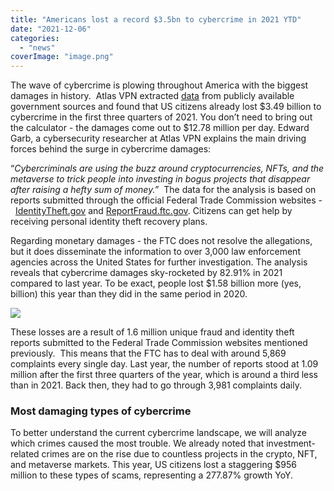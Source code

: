 ```yaml
---
title: "Americans lost a record $3.5bn to cybercrime in 2021 YTD"
date: "2021-12-06"
categories: 
  - "news"
coverImage: "image.png"
---
```


The wave of cybercrime is plowing throughout America with the biggest damages in history.  Atlas VPN extracted [data](https://u7061146.ct.sendgrid.net/ls/click?upn=4tNED-2FM8iDZJQyQ53jATUU5QGzY-2FxBztvRNZLfXbRfZHy0e54CHiX7-2FguRCsgymhKxYXyh-2BKyHSuvABqQdqRCmPkjsQZ1ftufP1l45AgenI9w90vwA-2Bn8CgRl57JjAZP__OF_n1eSj9a6YQENgvx4f-2FCkdLKHujwEHHiIyyay0QJ2uNR5cJtmUHDXwghMYpdHPLaTWS-2BCD-2FFOLBMpjLR61Tc9UFMIAh4UnC1i9QRO9sPaz6tZ5ng3FrWPBvynji8rfBoqmSrXC7r-2B5T-2FTYRX-2FBVyAXBgrvE1inQcmaiFHb4xWfTs1DyF6cJal4qu3BVxCFh-2FrfMkPgxk9enbaqYPEt2MrUNJKX2DL2MXYBQav3xsv-2FMbsZvmQwM9IjBGLWLZs-2BSZ4Q78c3hchEtbYZfIzTqD8-2BiyKY1544g6ImQca94UbEXu-2Bm1H7YPrRiB7EecZeBDPdMGe16O8b0m28SJwJ-2Bv-2BUXg-3D-3D) from publicly available government sources and found that US citizens already lost $3.49 billion to cybercrime in the first three quarters of 2021. You don’t need to bring out the calculator - the damages come out to $12.78 million per day. Edward Garb, a cybersecurity researcher at Atlas VPN explains the main driving forces behind the surge in cybercrime damages:

“_Cybercriminals are using the buzz around cryptocurrencies, NFTs, and the metaverse to trick people into investing in bogus projects that disappear after raising a hefty sum of money.”_  The data for the analysis is based on reports submitted through the official Federal Trade Commission websites -  [IdentityTheft.gov](https://u7061146.ct.sendgrid.net/ls/click?upn=4tNED-2FM8iDZJQyQ53jATUayTVLV2myiSvqZc-2FU7Nci97OvG5XHjmJytWsDLCMEZSa8h1_n1eSj9a6YQENgvx4f-2FCkdLKHujwEHHiIyyay0QJ2uNR5cJtmUHDXwghMYpdHPLaTWS-2BCD-2FFOLBMpjLR61Tc9UFMIAh4UnC1i9QRO9sPaz6tZ5ng3FrWPBvynji8rfBoqmSrXC7r-2B5T-2FTYRX-2FBVyAXBgrvE1inQcmaiFHb4xWfTs1DyF6cJal4qu3BVxCFh-2FrK70q-2FhuPWqurWin9kspmgPDU5t73ddYLJtCS2PqC6XDeTohrfT7N28Mu2GdqIYJd7D-2F13lAuB8Fl1zuWGMm5wUH2d8MHRNQQ-2Fkulwq6CDNsFeGxGE2Flg8Q5PNkJZ4kB-2Fzco01mJHSudaWeP7aywiw-3D-3D) and [ReportFraud.ftc.gov](https://u7061146.ct.sendgrid.net/ls/click?upn=4tNED-2FM8iDZJQyQ53jATUZnJP9TuyU-2B6kDVP73c3ho9cP-2F37qDkGLbV1dFMW6QUzkf38_n1eSj9a6YQENgvx4f-2FCkdLKHujwEHHiIyyay0QJ2uNR5cJtmUHDXwghMYpdHPLaTWS-2BCD-2FFOLBMpjLR61Tc9UFMIAh4UnC1i9QRO9sPaz6tZ5ng3FrWPBvynji8rfBoqmSrXC7r-2B5T-2FTYRX-2FBVyAXBgrvE1inQcmaiFHb4xWfTs1DyF6cJal4qu3BVxCFh-2FrdC7fY-2BtXSEvskmTaKc5-2BJv8MvlFhBFejj6c-2BtpRpE5M5QpBsWy-2F1cKGAfXwwqbq45Pvitej4npM23LfYIYLVNlzITeXCRomijTbcO3P4q3gS9ML-2Bjt8mV3qcYyL4f-2BZ1MzX8VolIJoOOLw6-2BhjvU6Q-3D-3D). Citizens can get help by receiving personal identity theft recovery plans. 

Regarding monetary damages - the FTC does not resolve the allegations, but it does disseminate the information to over 3,000 law enforcement agencies across the United States for further investigation. The analysis reveals that cybercrime damages sky-rocketed by 82.91% in 2021 compared to last year. To be exact, people lost $1.58 billion more (yes, billion) this year than they did in the same period in 2020. 

![](images/image.png)

These losses are a result of 1.6 million unique fraud and identity theft reports submitted to the Federal Trade Commission websites mentioned previously.  This means that the FTC has to deal with around 5,869 complaints every single day. Last year, the number of reports stood at 1.09 million after the first three quarters of the year, which is around a third less than in 2021. Back then, they had to go through 3,981 complaints daily.  

### Most damaging types of cybercrime

To better understand the current cybercrime landscape, we will analyze which crimes caused the most trouble. We already noted that investment-related crimes are on the rise due to countless projects in the crypto, NFT, and metaverse markets. This year, US citizens lost a staggering $956 million to these types of scams, representing a 277.87% growth YoY.
